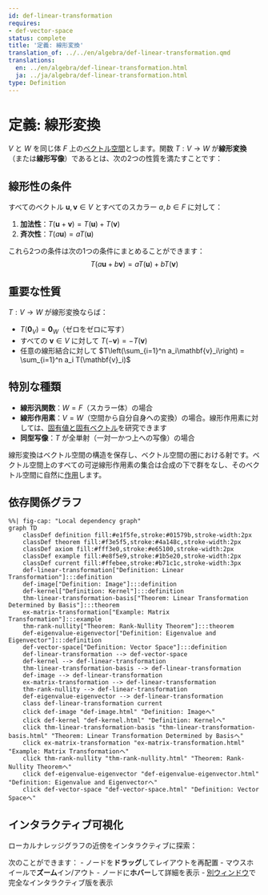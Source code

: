 ```yaml
---
id: def-linear-transformation
requires:
- def-vector-space
status: complete
title: '定義: 線形変換'
translation_of: ../../en/algebra/def-linear-transformation.qmd
translations:
  en: ../en/algebra/def-linear-transformation.html
  ja: ../ja/algebra/def-linear-transformation.html
type: Definition
---
```


# 定義: 線形変換 {#def-linear-transformation}

$V$ と $W$ を同じ体 $F$ 上の[ベクトル空間](def-vector-space.qmd)とします。関数 $T: V \to W$ が**線形変換**（または**線形写像**）であるとは、次の2つの性質を満たすことです：

## 線形性の条件

すべてのベクトル $\mathbf{u}, \mathbf{v} \in V$ とすべてのスカラー $a, b \in F$ に対して：

1. **加法性**：$T(\mathbf{u} + \mathbf{v}) = T(\mathbf{u}) + T(\mathbf{v})$
2. **斉次性**：$T(a\mathbf{u}) = aT(\mathbf{u})$

これら2つの条件は次の1つの条件にまとめることができます：
$$T(a\mathbf{u} + b\mathbf{v}) = aT(\mathbf{u}) + bT(\mathbf{v})$$

## 重要な性質

$T: V \to W$ が線形変換ならば：

- $T(\mathbf{0}_V) = \mathbf{0}_W$（ゼロをゼロに写す）
- すべての $\mathbf{v} \in V$ に対して $T(-\mathbf{v}) = -T(\mathbf{v})$
- 任意の線形結合に対して $T\left(\sum_{i=1}^n a_i\mathbf{v}_i\right) = \sum_{i=1}^n a_i T(\mathbf{v}_i)$

## 特別な種類

- **線形汎関数**：$W = F$（スカラー体）の場合
- **線形作用素**：$V = W$（空間から自分自身への変換）の場合。線形作用素に対しては、[固有値と固有ベクトル](def-eigenvalue-eigenvector.qmd)を研究できます
- **同型写像**：$T$ が全単射（一対一かつ上への写像）の場合

線形変換はベクトル空間の構造を保存し、ベクトル空間の圏における射です。ベクトル空間上のすべての可逆線形作用素の集合は合成の下で群をなし、そのベクトル空間に自然に[作用](def-group-action.qmd)します。

## 依存関係グラフ

```mermaid
%%| fig-cap: "Local dependency graph"
graph TD
    classDef definition fill:#e1f5fe,stroke:#01579b,stroke-width:2px
    classDef theorem fill:#f3e5f5,stroke:#4a148c,stroke-width:2px
    classDef axiom fill:#fff3e0,stroke:#e65100,stroke-width:2px
    classDef example fill:#e8f5e9,stroke:#1b5e20,stroke-width:2px
    classDef current fill:#ffebee,stroke:#b71c1c,stroke-width:3px
    def-linear-transformation["Definition: Linear Transformation"]:::definition
    def-image["Definition: Image"]:::definition
    def-kernel["Definition: Kernel"]:::definition
    thm-linear-transformation-basis["Theorem: Linear Transformation Determined by Basis"]:::theorem
    ex-matrix-transformation["Example: Matrix Transformation"]:::example
    thm-rank-nullity["Theorem: Rank-Nullity Theorem"]:::theorem
    def-eigenvalue-eigenvector["Definition: Eigenvalue and Eigenvector"]:::definition
    def-vector-space["Definition: Vector Space"]:::definition
    def-linear-transformation --> def-vector-space
    def-kernel --> def-linear-transformation
    thm-linear-transformation-basis --> def-linear-transformation
    def-image --> def-linear-transformation
    ex-matrix-transformation --> def-linear-transformation
    thm-rank-nullity --> def-linear-transformation
    def-eigenvalue-eigenvector --> def-linear-transformation
    class def-linear-transformation current
    click def-image "def-image.html" "Definition: Imageへ"
    click def-kernel "def-kernel.html" "Definition: Kernelへ"
    click thm-linear-transformation-basis "thm-linear-transformation-basis.html" "Theorem: Linear Transformation Determined by Basisへ"
    click ex-matrix-transformation "ex-matrix-transformation.html" "Example: Matrix Transformationへ"
    click thm-rank-nullity "thm-rank-nullity.html" "Theorem: Rank-Nullity Theoremへ"
    click def-eigenvalue-eigenvector "def-eigenvalue-eigenvector.html" "Definition: Eigenvalue and Eigenvectorへ"
    click def-vector-space "def-vector-space.html" "Definition: Vector Spaceへ"
```

## インタラクティブ可視化

ローカルナレッジグラフの近傍をインタラクティブに探索：

::: {.graph-viz data-id="def-linear-transformation" data-width="700" data-height="500"}
:::

次のことができます：
- ノードを**ドラッグ**してレイアウトを再配置
- マウスホイールで**ズーム**イン/アウト
- ノードに**ホバー**して詳細を表示
- [別ウィンドウ](../../output/interactive/def-linear-transformation.html){target="_blank"}で完全なインタラクティブ版を表示
